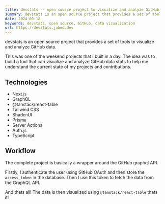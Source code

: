 ```yaml
---
title: devstats -- open source project to visualize and analyze GitHub data
summary: devstats is an open source project that provides a set of tools to visualize and analyze GitHub data.
date: 2024-09-18
keywords: devstats, open source, GitHub, data visualization
url: https://devstats.jabed.dev
---
```


devstats is an open source project that provides a set of tools to visualize and analyze GitHub data.

This was one of the weekend projects that I built in a day. The idea was to build a tool that can visualize and analyze GitHub data stats to help me understand the current state of my projects and contributions.

## Technologies

- Next.js
- GraphQL
- @tanstack/react-table
- Tailwind CSS
- ShadcnUI
- Prisma
- Server Actions
- Auth.js
- TypeScript

## Workflow

The complete project is basically a wrapper around the GitHub graphql API.

Firstly, I authenticate the user using GitHub OAuth and then store the `access_token` in the database. Then I use this token to fetch the data from the GraphQL API.

And thats all! The data is then visualized using `@tanstack/react-table` thats it!
